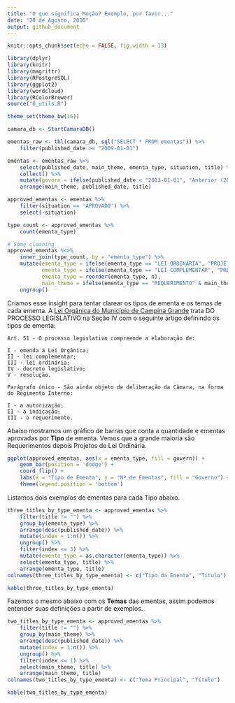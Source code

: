 ```yaml
---
title: "O que significa Moção? Exemplo, por favor..."
date: "20 de Agosto, 2016"
output: github_document
---
```


```r
knitr::opts_chunk$set(echo = FALSE, fig.width = 13)

library(dplyr)
library(knitr)
library(magrittr)
library(RPostgreSQL)
library(ggplot2)
library(wordcloud)
library(RColorBrewer)
source("0_utils.R")

theme_set(theme_bw(16))

camara_db <- StartCamaraDB()

ementas_raw <- tbl(camara_db, sql("SELECT * FROM ementas")) %>% 
    filter(published_date >= "2009-01-01")

ementas <- ementas_raw %>%
    select(published_date, main_theme, ementa_type, situation, title) %>%
    collect() %>% 
    mutate(govern = ifelse(published_date < "2013-01-01", "Anterior (2009 - 2012)", "Atual (2013 - 2016)")) %>% 
    arrange(main_theme, published_date, title)

approved_ementas <- ementas %>% 
    filter(situation == 'APROVADO') %>% 
    select(-situation)

type_count <- approved_ementas %>% 
    count(ementa_type)

# Some cleaning
approved_ementas %<>% 
    inner_join(type_count, by = "ementa_type") %>% 
    mutate(ementa_type = ifelse(ementa_type == "LEI ORDINÁRIA", "PROJETO DE LEI ORDINÁRIA", ementa_type),
           ementa_type = ifelse(ementa_type == "LEI COMPLEMENTAR", "PROJETO DE LEI COMPLEMENTAR", ementa_type),
           ementa_type = reorder(ementa_type, n),
           main_theme = ifelse(ementa_type == "REQUERIMENTO" & main_theme == "DENOMINAÇÃO DE RUA", "TRANSITO URBANO", main_theme)) %>% 
    ungroup()
```

Criamos esse insight para tentar clarear os tipos de ementa e os temas de cada ementa. A [Lei Orgânica do Município de Campina Grande](http://pmcg.org.br/wp-content/uploads/2014/09/Lei-Organica-do-Municipio.pdf) trata DO PROCESSO LEGISLATIVO na Seção IV com o seguinte artigo definindo os tipos de ementa:

    Art. 51 - O processo legislativo compreende a elaboração de:
    
    I - emenda à Lei Orgânica;
    II - lei complementar;
    III - lei ordinária;
    IV - decreto legislativo;
    V - resolução.
    
    Parágrafo único - São ainda objeto de deliberação da Câmara, na forma do Regimento Interno:

    I - a autorização;
    II - a indicação;
    III - o requerimento.

Abaixo mostramos um gráfico de barras que conta a quantidade e ementas aprovadas por **Tipo** de ementa. Vemos que a grande maioria são Requerimentos depois Projetos de Lei Ordinária.

```r
ggplot(approved_ementas, aes(x = ementa_type, fill = govern)) + 
    geom_bar(position = 'dodge') +
    coord_flip() +
    labs(x = "Tipo de Ementa", y = "Nº de Ementas", fill = "Governo") + 
    theme(legend.position = 'bottom')
```

Listamos dois exemplos de ementas para cada Tipo abaixo.

```r
three_titles_by_type_ementa <- approved_ementas %>% 
    filter(title != "") %>% 
    group_by(ementa_type) %>% 
    arrange(desc(published_date)) %>% 
    mutate(index = 1:n()) %>% 
    ungroup() %>% 
    filter(index <= 3) %>% 
    mutate(ementa_type = as.character(ementa_type)) %>% 
    select(ementa_type, title) %>% 
    arrange(ementa_type, title)
colnames(three_titles_by_type_ementa) <- c("Tipo da Ementa", "Título")

kable(three_titles_by_type_ementa)
```

Fazemos o mesmo abaixo com os **Temas** das ementas, assim podemos entender suas definições a partir de exemplos. 

```r
two_titles_by_type_ementa <- approved_ementas %>% 
    filter(title != "") %>% 
    group_by(main_theme) %>% 
    arrange(desc(published_date)) %>% 
    mutate(index = 1:n()) %>% 
    ungroup() %>% 
    filter(index <= 1) %>% 
    select(main_theme, title) %>% 
    arrange(main_theme, title)
colnames(two_titles_by_type_ementa) <- c("Tema Principal", "Título")

kable(two_titles_by_type_ementa)
```
